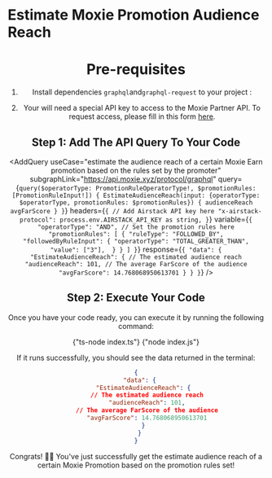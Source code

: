 
# Estimate Moxie Promotion Audience Reach

<Header
  useCase="estimate the audience reach of a certain Moxie Earn promotion based on the rules set by the promoter"
  apiName="Moxie Partner"
/>

# Pre-requisites

1. Install dependencies `graphql`and`graphql-request` to your project :

<Install dependencies="graphql graphql-request" />

2. Your will need a special API key to access to the Moxie Partner API. To request access, please fill in this form [here](https://forms.gle/eRQ6uiCzica2J6qo8).

## Step 1: Add The API Query To Your Code

<AddQuery
  useCase="estimate the audience reach of a certain Moxie Earn promotion based on the rules set by the promoter"
  subgraphLink="https://api.moxie.xyz/protocol/graphql"
  query={`query($operatorType: PromotionRuleOperatorType!, $promotionRules: [PromotionRuleInput!]) {
  EstimateAudienceReach(input: {operatorType: $operatorType, promotionRules: $promotionRules}) {
    audienceReach
    avgFarScore
  }
}`}
  headers={`{
  // Add Airstack API key here
  "x-airstack-protocol": process.env.AIRSTACK_API_KEY as string,
}`}
  variable={`{
  "operatorType": "AND",
  // Set the promotion rules here
  "promotionRules": [
    {
      "ruleType": "FOLLOWED_BY",
      "followedByRuleInput": {
        "operatorType": "TOTAL_GREATER_THAN",
        "value": ["3"], 
      }
    }
  ]
}`}
  response={`{
  "data": {
    "EstimateAudienceReach": {
      // The estimated audience reach
      "audienceReach": 101,
      // The average FarScore of the audience
      "avgFarScore": 14.768068950613701
    }
  }
}`}
/>

## Step 2: Execute Your Code

Once you have your code ready, you can execute it by running the following command:

<Tabs>
  <TabItem value="ts" label="TypeScript">
    <CodeBlock language="sh">{"ts-node index.ts"}</CodeBlock>
  </TabItem>
  <TabItem value="js" label="JavaScript">
    <CodeBlock language="sh">{"node index.js"}</CodeBlock>
  </TabItem>
</Tabs>

If it runs successfully, you should see the data returned in the terminal:

```json
{
  "data": {
    "EstimateAudienceReach": {
      // The estimated audience reach
      "audienceReach": 101,
      // The average FarScore of the audience
      "avgFarScore": 14.768068950613701
    }
  }
}
```

Congrats! 🥳🎉 You've just successfully get the estimate audience reach of a certain Moxie Promotion based on the promotion rules set!

<DeveloperSupport />
